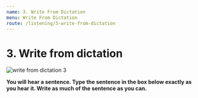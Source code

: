 ```yaml
---
name: 3. Write From Dictation
menu: Write From Dictation
route: /listening/3-write-from-dictation
---
```


# 3. Write from dictation

<Image src="/public/write-from-dictation-3.jpg" alt="write from dictation 3"/>

**You will hear a sentence. Type the sentence in the box below exactly as you hear it. Write as much of the sentence as you can.**

<WriteFromDictationList 
    start={101} total={50} 
    data={WriteFromDictationDataFrom101To200}/>
